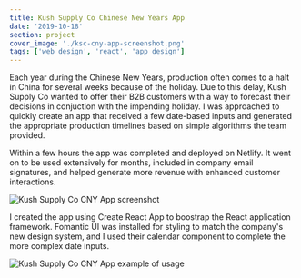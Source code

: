 ```yaml
---
title: Kush Supply Co Chinese New Years App
date: '2019-10-18'
section: project
cover_image: './ksc-cny-app-screenshot.png'
tags: ['web design', 'react', 'app design']
---
```


Each year during the Chinese New Years, production often comes to a halt in China for several weeks because of the holiday. Due to this delay, Kush Supply Co wanted to offer their B2B customers with a way to forecast their decisions in conjuction with the impending holiday. I was approached to quickly create an app that received a few date-based inputs and generated the appropriate production timelines based on simple algorithms the team provided.

Within a few hours the app was completed and deployed on Netlify. It went on to be used extensively for months, included in company email signatures, and helped generate more revenue with enhanced customer interactions.

![Kush Supply Co CNY App screenshot](./ksc-cny-app-screenshot.png)

I created the app using Create React App to boostrap the React application framework. Fomantic UI was installed for styling to match the company's new design system, and I used their calendar component to complete the more complex date inputs.

![Kush Supply Co CNY App example of usage](./ksc-cny-app-example.gif)
